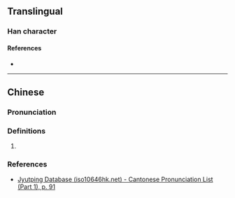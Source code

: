 {{character info}}
==Translingual==

===Han character===
{{Han char|rn=37|rad=大|as=07|sn=10|four=24431|canj=GGVK|ids=⿺夨圭}}

====References====
* {{Han ref|kx=0251.060|dkj=05897|dj=0512.030|hdz=10539.010|uh=594A|ud=22858|bh=D15A|bd=53594}}

----

==Chinese==
{{zh-forms}}

===Pronunciation===
{{zh-pron
|m=xié
|c=kit3,kwai4,hai5
|mc=y
|oc=y
|cat=
}}

===Definitions===
{{zh-hanzi}}

# {{rfdef|zh|sort=大07}}

===References===
* [http://www.iso10646hk.net/jp/document/download.jsp Jyutping Database (iso10646hk.net) - Cantonese Pronunciation List (Part 1), p. 91]
